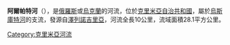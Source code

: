 '''阿爾帕特河'''（{{lang-ru|Арпат}}），是[[俄羅斯|俄羅斯]]或[[烏克蘭|烏克蘭]]的河流，位於[[克里米亞自治共和國|克里米亞自治共和國]]，屬於[[烏斯庫特河|烏斯庫特河]]的支流，發源自[[澤列諾吉里亞|澤列諾吉里亞]]，河流全長10公里，流域面積28.1平方公里。

{{DEFAULTSORT:Арпат}}
[[Category:克里米亞河流|Category:克里米亞河流]]


{{Ukraine-river-stub}}